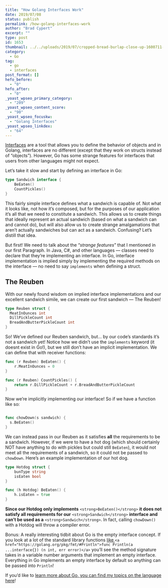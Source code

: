 ```yaml
---
title: "How Golang Interfaces Work"
date: 2019/07/08
status: publish
permalink: /how-golang-interfaces-work
author: "Brad Cypert"
excerpt: ""
type: post
id: 1653
thumbnail: ../../uploads/2019/07/cropped-bread-burlap-close-up-1600711-e1562602457160-1.jpg
category:
  - Go
tag:
  - go
  - interfaces
post_format: []
hefo_before:
  - "0"
hefo_after:
  - "0"
_yoast_wpseo_primary_category:
  - "209"
_yoast_wpseo_content_score:
  - "90"
_yoast_wpseo_focuskw:
  - "Golang Interfaces"
_yoast_wpseo_linkdex:
  - "64"
---
```


[Interfaces](https://gobyexample.com/interfaces) are a tool that allows you to define the behavior of objects and in Golang, interfaces are no different (except that they work on structs instead of “objects”). However, Go has some strange features for interfaces that users from other languages might not expect.

Let’s take it slow and start by defining an interface in Go:

```go
type Sandwich interface {
    BeEaten()
    CountPickles()
}
```

This fairly simple interface defines what a sandwich is capable of. Not what it looks like, not how it’s composed, but for the purposes of our application it’s all that we need to constitute a sandwich. This allows us to create things that ideally represent an actual sandwich (based on what a sandwich can and cannot do), but will also allow us to create strange amalgamations that aren’t actually sandwiches but can act as a sandwich. Confusing? Let’s distill that idea.

But first! We need to talk about the “_strange features_” that I mentioned in our first Paragraph. In Java, C#, and other languages — classes need to declare that they’re implementing an interface. In Go, interface implementation is implied simply by implementing the required methods on the interface — no need to say `implements` when defining a struct.

## The Reuben

With our newly found wisdom on implied interface implementations and our excellent sandwich simile, we can create our first sandwich — The Reuben!

```go
type Reuben struct {
  MeatInOunces int
  DillPickleCount int
  BreadAndButterPickleCount int
}

```

So! We’ve defined our Reuben sandwich, but… by our code’s standards it’s not a sandwich yet! Notice how we didn’t use the `implements` keyword (it doesnt exist in Go!), but we still don’t have an implicit implementation. We can define that with receiver functions:

```go
func (r Reuben) BeEaten() {
    r.MeatInOunces = 0
}

func (r Reuben) CountPickles() {
    return r.DillPickleCount + r.BreadAndButterPickleCount
}
```

Now we’re implicitly implementing our interface! So if we have a function like so:

```go

func chowDown(s sandwich) {
  s.BeEaten()
}

```

We can instead pass in our Reuben as it satisfies **all** the requirements to be a sandwich. However, if we were to have a hot dog (which should certainly NOT have anything to do with pickles but could still `BeEaten`), it would not meet all the requirements of a sandwich, so it could not be passed to `chowDown`. Here’s an example implementation of our hot dog.

```go
type Hotdog struct {
    bunType string
    isEaten bool
}

func (h Hotdog) BeEaten() {
    h.isEaten = true
}
```

**Since our Hotdog only implements** `<strong>BeEaten()</strong>` **it does not satisfy all requirements for our** `<strong>Sandwich</strong>` **interface and can’t be used as a** `<strong>Sandwich</strong>`. In fact, calling `chowDown()` with a Hotdog will throw a compiler error.

Bonus: A really interesting tidbit about Go is the empty interface concept. If you look at a lot of the standard library functions [like ](https://golang.org/pkg/fmt/#Println)`<a href="https://golang.org/pkg/fmt/#Println">func Println(a ...interface{}) (n int, err error)</a>` you’ll see the method signature takes in a variable number arguments that implement an empty interface. Everything in Go implements an empty interface by default so anything can be passed into `Println`!

If you’d like to [learn more about Go, you can find my topics on the language here](https://www.bradcypert.com/tag/go)!
